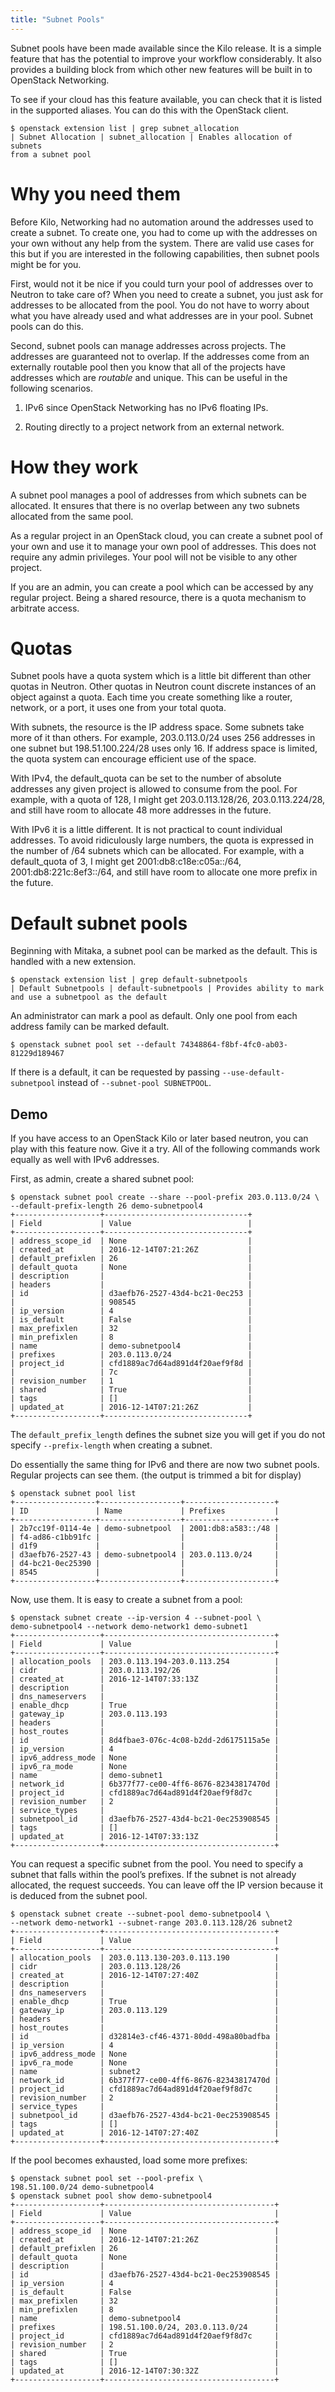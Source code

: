 ```yaml
---
title: "Subnet Pools"
---
```


Subnet pools have been made available since the Kilo release. It is a simple feature that has the potential to improve your workflow considerably. It also provides a building block from which other new features will be built in to OpenStack Networking.

To see if your cloud has this feature available, you can check that it is listed in the supported aliases. You can do this with the OpenStack client.

```
$ openstack extension list | grep subnet_allocation
| Subnet Allocation | subnet_allocation | Enables allocation of subnets
from a subnet pool
```

# Why you need them

Before Kilo, Networking had no automation around the addresses used to create a subnet. To create one, you had to come up with the addresses on your own without any help from the system. There are valid use cases for this but if you are interested in the following capabilities, then subnet pools might be for you.

First, would not it be nice if you could turn your pool of addresses over to Neutron to take care of? When you need to create a subnet, you just ask for addresses to be allocated from the pool. You do not have to worry about what you have already used and what addresses are in your pool. Subnet pools can do this.

Second, subnet pools can manage addresses across projects. The addresses are guaranteed not to overlap. If the addresses come from an externally routable pool then you know that all of the projects have addresses which are *routable* and unique. This can be useful in the following scenarios.

1. IPv6 since OpenStack Networking has no IPv6 floating IPs.

2. Routing directly to a project network from an external network.

# How they work

A subnet pool manages a pool of addresses from which subnets can be allocated. It ensures that there is no overlap between any two subnets allocated from the same pool.

As a regular project in an OpenStack cloud, you can create a subnet pool of your own and use it to manage your own pool of addresses. This does not require any admin privileges. Your pool will not be visible to any other project.

If you are an admin, you can create a pool which can be accessed by any regular project. Being a shared resource, there is a quota mechanism to arbitrate access.

# Quotas

Subnet pools have a quota system which is a little bit different than other quotas in Neutron. Other quotas in Neutron count discrete instances of an object against a quota. Each time you create something like a router, network, or a port, it uses one from your total quota.

With subnets, the resource is the IP address space. Some subnets take more of it than others. For example, 203.0.113.0/24 uses 256 addresses in one subnet but 198.51.100.224/28 uses only 16. If address space is limited, the quota system can encourage efficient use of the space.

With IPv4, the default\_quota can be set to the number of absolute addresses any given project is allowed to consume from the pool. For example, with a quota of 128, I might get 203.0.113.128/26, 203.0.113.224/28, and still have room to allocate 48 more addresses in the future.

With IPv6 it is a little different. It is not practical to count individual addresses. To avoid ridiculously large numbers, the quota is expressed in the number of /64 subnets which can be allocated. For example, with a default\_quota of 3, I might get 2001:db8:c18e:c05a::/64, 2001:db8:221c:8ef3::/64, and still have room to allocate one more prefix in the future.

# Default subnet pools

Beginning with Mitaka, a subnet pool can be marked as the default. This is handled with a new extension.

```
$ openstack extension list | grep default-subnetpools
| Default Subnetpools | default-subnetpools | Provides ability to mark
and use a subnetpool as the default
```

An administrator can mark a pool as default. Only one pool from each address family can be marked default.

```
$ openstack subnet pool set --default 74348864-f8bf-4fc0-ab03-81229d189467
```

If there is a default, it can be requested by passing `--use-default-subnetpool` instead of `--subnet-pool SUBNETPOOL`.

## Demo

If you have access to an OpenStack Kilo or later based neutron, you can play with this feature now. Give it a try. All of the following commands work equally as well with IPv6 addresses.

First, as admin, create a shared subnet pool:

```
$ openstack subnet pool create --share --pool-prefix 203.0.113.0/24 \
--default-prefix-length 26 demo-subnetpool4
+-------------------+--------------------------------+
| Field             | Value                          |
+-------------------+--------------------------------+
| address_scope_id  | None                           |
| created_at        | 2016-12-14T07:21:26Z           |
| default_prefixlen | 26                             |
| default_quota     | None                           |
| description       |                                |
| headers           |                                |
| id                | d3aefb76-2527-43d4-bc21-0ec253 |
|                   | 908545                         |
| ip_version        | 4                              |
| is_default        | False                          |
| max_prefixlen     | 32                             |
| min_prefixlen     | 8                              |
| name              | demo-subnetpool4               |
| prefixes          | 203.0.113.0/24                 |
| project_id        | cfd1889ac7d64ad891d4f20aef9f8d |
|                   | 7c                             |
| revision_number   | 1                              |
| shared            | True                           |
| tags              | []                             |
| updated_at        | 2016-12-14T07:21:26Z           |
+-------------------+--------------------------------+
```

The `default_prefix_length` defines the subnet size you will get if you do not specify `--prefix-length` when creating a subnet.

Do essentially the same thing for IPv6 and there are now two subnet pools. Regular projects can see them. (the output is trimmed a bit for display)

```
$ openstack subnet pool list
+------------------+------------------+--------------------+
| ID               | Name             | Prefixes           |
+------------------+------------------+--------------------+
| 2b7cc19f-0114-4e | demo-subnetpool  | 2001:db8:a583::/48 |
| f4-ad86-c1bb91fc |                  |                    |
| d1f9             |                  |                    |
| d3aefb76-2527-43 | demo-subnetpool4 | 203.0.113.0/24     |
| d4-bc21-0ec25390 |                  |                    |
| 8545             |                  |                    |
+------------------+------------------+--------------------+
```

Now, use them. It is easy to create a subnet from a pool:

```
$ openstack subnet create --ip-version 4 --subnet-pool \
demo-subnetpool4 --network demo-network1 demo-subnet1
+-------------------+--------------------------------------+
| Field             | Value                                |
+-------------------+--------------------------------------+
| allocation_pools  | 203.0.113.194-203.0.113.254          |
| cidr              | 203.0.113.192/26                     |
| created_at        | 2016-12-14T07:33:13Z                 |
| description       |                                      |
| dns_nameservers   |                                      |
| enable_dhcp       | True                                 |
| gateway_ip        | 203.0.113.193                        |
| headers           |                                      |
| host_routes       |                                      |
| id                | 8d4fbae3-076c-4c08-b2dd-2d6175115a5e |
| ip_version        | 4                                    |
| ipv6_address_mode | None                                 |
| ipv6_ra_mode      | None                                 |
| name              | demo-subnet1                         |
| network_id        | 6b377f77-ce00-4ff6-8676-82343817470d |
| project_id        | cfd1889ac7d64ad891d4f20aef9f8d7c     |
| revision_number   | 2                                    |
| service_types     |                                      |
| subnetpool_id     | d3aefb76-2527-43d4-bc21-0ec253908545 |
| tags              | []                                   |
| updated_at        | 2016-12-14T07:33:13Z                 |
+-------------------+--------------------------------------+
```

You can request a specific subnet from the pool. You need to specify a subnet that falls within the pool’s prefixes. If the subnet is not already allocated, the request succeeds. You can leave off the IP version because it is deduced from the subnet pool.

```
$ openstack subnet create --subnet-pool demo-subnetpool4 \
--network demo-network1 --subnet-range 203.0.113.128/26 subnet2
+-------------------+--------------------------------------+
| Field             | Value                                |
+-------------------+--------------------------------------+
| allocation_pools  | 203.0.113.130-203.0.113.190          |
| cidr              | 203.0.113.128/26                     |
| created_at        | 2016-12-14T07:27:40Z                 |
| description       |                                      |
| dns_nameservers   |                                      |
| enable_dhcp       | True                                 |
| gateway_ip        | 203.0.113.129                        |
| headers           |                                      |
| host_routes       |                                      |
| id                | d32814e3-cf46-4371-80dd-498a80badfba |
| ip_version        | 4                                    |
| ipv6_address_mode | None                                 |
| ipv6_ra_mode      | None                                 |
| name              | subnet2                              |
| network_id        | 6b377f77-ce00-4ff6-8676-82343817470d |
| project_id        | cfd1889ac7d64ad891d4f20aef9f8d7c     |
| revision_number   | 2                                    |
| service_types     |                                      |
| subnetpool_id     | d3aefb76-2527-43d4-bc21-0ec253908545 |
| tags              | []                                   |
| updated_at        | 2016-12-14T07:27:40Z                 |
+-------------------+--------------------------------------+
```

If the pool becomes exhausted, load some more prefixes:

```
$ openstack subnet pool set --pool-prefix \
198.51.100.0/24 demo-subnetpool4
$ openstack subnet pool show demo-subnetpool4
+-------------------+--------------------------------------+
| Field             | Value                                |
+-------------------+--------------------------------------+
| address_scope_id  | None                                 |
| created_at        | 2016-12-14T07:21:26Z                 |
| default_prefixlen | 26                                   |
| default_quota     | None                                 |
| description       |                                      |
| id                | d3aefb76-2527-43d4-bc21-0ec253908545 |
| ip_version        | 4                                    |
| is_default        | False                                |
| max_prefixlen     | 32                                   |
| min_prefixlen     | 8                                    |
| name              | demo-subnetpool4                     |
| prefixes          | 198.51.100.0/24, 203.0.113.0/24      |
| project_id        | cfd1889ac7d64ad891d4f20aef9f8d7c     |
| revision_number   | 2                                    |
| shared            | True                                 |
| tags              | []                                   |
| updated_at        | 2016-12-14T07:30:32Z                 |
+-------------------+--------------------------------------+
```